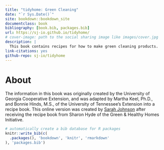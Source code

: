 ```yaml
---
title: "tidyhome: Green Cleaning"
date: "`r Sys.Date()`"
site: bookdown::bookdown_site
documentclass: book
bibliography: [book.bib, packages.bib]
url: https://sj-io.github.io/tidyhome/
# cover-image: path to the social sharing image like images/cover.jpg
description: |
  This book contains recipes for how to make green cleaning products.
link-citations: yes
github-repo: sj-io/tidyhome
---
```


# About {.unnumbered}

The information in this book was originally created by the University of Georgia Cooperative Extension, and was adapted by Martha Keel, Ph.D., and Bonnie Hinds, M.S., of the University of Tennessee's Extension into a recipe book. This online version was created by [Sarah Johnson](https://sarahjohnson.io/) after receiving the recipe book from Sharon Hyde of the Green & Healthy Homes Initiative.

```r
# automatically create a bib database for R packages
knitr::write_bib(c(
  .packages(), 'bookdown', 'knitr', 'rmarkdown'
), 'packages.bib')
```

